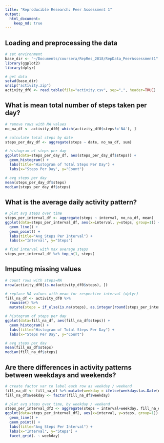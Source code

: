 ```yaml
---
title: "Reproducible Research: Peer Assessment 1"
output: 
  html_document:
    keep_md: true
---
```



## Loading and preprocessing the data
```r
# set environment
base_dir <- "~/Documents/coursera/RepRes_2018/RepData_PeerAssessment1"
library(ggplot2)
library(dplyr)

# get data
setwd(base_dir)
unzip("activity.zip")
activity_df0 <- read.table(file="activity.csv", sep=",", header=TRUE)
```




## What is mean total number of steps taken per day?
```r
# remove rows with NA values
no_na_df <- activity_df0[ which(activity_df0$steps!='NA'), ]

# calculate total steps by date
steps_per_day_df <- aggregate(steps ~ date, no_na_df, sum)

# histogram of steps per day
ggplot(data=steps_per_day_df, aes(steps_per_day_df$steps)) + 
  geom_histogram() + 
  labs(title="Histogram of Total Steps Per Day") +
  labs(x="Steps Per Day", y="Count")

# avg steps per day
mean(steps_per_day_df$steps)
median(steps_per_day_df$steps)
```


## What is the average daily activity pattern?
```r

# plot avg steps over time
steps_per_interval_df <- aggregate(steps ~ interval, no_na_df, mean)
ggplot(data=steps_per_interval_df, aes(x=interval, y=steps, group=1)) +
  geom_line() +
  geom_point() +
  labs(title="Avg Steps Per Interval") +
  labs(x="Interval", y="Steps")

# find interval with max average steps
steps_per_interval_df %>% top_n(1, steps)

```


## Imputing missing values
```r

# count rows with steps=NA
nrow(activity_df0[is.na(activity_df0$steps), ])

# replace NA values with mean for respective interval (dplyr)
fill_na_df <- activity_df0 %>% 
  rowwise() %>%
  mutate(steps = if_else(is.na(steps), as.integer(round(steps_per_interval_df[ which(steps_per_interval_df$interval==interval), ]$steps)), steps))

# histogram of steps per day
ggplot(data=fill_na_df, aes(fill_na_df$steps)) + 
  geom_histogram() + 
  labs(title="Histogram of Total Steps Per Day") +
  labs(x="Steps Per Day", y="Count")

# avg steps per day
mean(fill_na_df$steps)
median(fill_na_df$steps)
```


## Are there differences in activity patterns between weekdays and weekends?
```r

# create factor var to label each row as weekday / weekend
fill_na_df <- fill_na_df %>% mutate(weekday = ifelse(weekdays(as.Date(date)) %in% c("Saturday", "Sunday"), "weekend", "weekday"))
fill_na_df$weekday <- factor(fill_na_df$weekday)

# plot avg steps over time, by weekday / weekend
steps_per_interval_df2 <- aggregate(steps ~ interval+weekday, fill_na_df, mean)
ggplot(data=steps_per_interval_df2, aes(x=interval, y=steps, group=1)) +
  geom_line() +
  geom_point() +
  labs(title="Avg Steps Per Interval") +
  labs(x="Interval", y="Steps") + 
  facet_grid(. ~ weekday)

```

